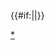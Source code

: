 {{Navbox
|state = {{{state|autocollapse}}}
|name = 十六國諸燕皇后
|title = [[五胡十六国|十六國諸燕]][[中國皇后及妃嬪列表#前燕|皇后或王后]]（附追封及尊封皇后、皇太后）
| style = width:650px; background:#8FBC8F
| group1 = 前燕皇后
| list1 = 
 {{Navbox|child
 |evenodd = swap
 | group1 = [[慕容皝|文明帝]]
 | list1 = [[文明皇后 (前燕)|文明皇后段氏]]
 | group2 = [[慕容儁|景昭帝]]
 | list2 = [[可足渾皇后 (慕容儁)|景昭皇后可足渾氏]] 
 | group3 = [[慕容暐|幽帝]]
 | list3 = [[可足渾皇后 (慕容暐)|皇后可足渾氏]] 
}}
| group2 = 后燕皇后
| list2 = 
 {{Navbox|child
 |evenodd = swap
 | group1 = [[慕容垂|成武帝]]
 | list1 = [[段元妃|成哀皇后段元妃]]
 | group2 = [[慕容宝|惠愍帝]]
 | list2 = [[惠德皇后|惠德皇后段氏]]
 | group3 = [[蘭汗|廢帝]]
 | list3 = [[乙夫人|皇后乙氏]]
 | group4 = [[慕容熙|昭文帝]]
 | list4 = [[苻训英|皇后苻訓英]] 
}}
| group3 = 南燕皇后
| list3 = 
 {{Navbox|child
 |evenodd = swap
 | group1 = [[慕容德|獻武帝]]
 | list1 = [[段季妃|皇后段季妃]]<sup>#</sup> 
 | group2 = [[慕容超|末主]]
 | list2 = [[呼延皇后 (南燕)|皇后呼延氏]]
 }}
| group4 = 北燕王后或皇后
| list4 = 
 {{Navbox|child
 |evenodd = swap
 | group1 = [[高雲 (北燕)|惠懿帝]]
 | list1 = [[李皇后 (北燕)|皇后李氏]]
 | group2 = [[馮跋|文成帝]]
 | list2 = [[孙王后|王后孫氏]]
 | group3 = [[馮弘|昭成帝]]
 | list3 = [[慕容王后|王后慕容氏]]
 }}
| group5 = 追封及尊封皇后
| list5 = 
 {{Navbox|child
 |evenodd = swap
 | group1 = [[慕容廆|前燕武宣帝]]
 | list1 = [[段夫人 (慕容廆)|武宣皇后段氏]]
 | group2 = [[慕容皝|前燕文明帝]]
 | list2 = [[兰淑仪|文昭皇后兰氏]]
 | group3 = [[慕容儁|前燕景昭帝]]
 | list3 = [[景德皇后|景德皇后段氏]] 
 | group4 = [[慕容垂|后燕成武帝]]
 | list4 = [[成昭皇后|成昭皇后段氏]] - [[段貴嬪|皇太后段氏]]
 | group5 = [[慕容令|后燕献莊帝]]
 | list5 = [[献幽皇后|献幽皇后丁氏]]
 | group6 = [[慕容熙|后燕昭文帝]]
 | list6 = [[苻娀娥|愍皇后苻娀娥]] 
 | group7 = [[慕容納|南燕穆帝]]
 | list7 = [[段太后|皇太后段氏]]
 | group8 = [[冯安|北燕宣帝]]
 | list8 = [[張太后 (北燕宣帝)|皇太后張氏]]
 }}
| group6 = 其他皇帝正室
| list6 = 
 {{Navbox|child
 |evenodd = swap
 | group1 = [[慕容皝|前燕文明帝]]
 | list1 = [[拓跋氏 (慕容皝)|拓跋氏]]
 | group2 = [[慕容垂|后燕成武帝]]
 | list2 = [[可足浑王妃 (后燕成武帝)|王妃可足浑氏]]<sup>#</sup> - [[段王妃|王妃段氏]]<sup>#</sup> 
 | group3 = [[慕容盛|后燕昭武帝]]
 | list3 = [[兰妃 (后燕)|王妃兰氏]]<sup>#</sup>
 | group4 = [[馮弘|北燕昭成帝]]
 | list4 = [[王夫人 (馮弘)|中山公夫人王氏]]<sup>#</sup>
 }}
| group7 = 其他皇帝生母<br />（列出帝王为子）
| list7 = 
 {{Navbox|child
 |evenodd = swap
 | group1 = [[慕容德|南燕獻武帝]]
 | list1 = [[公孙夫人 (前燕文明帝)|夫人公孙氏]]
 | group2 = [[慕容麟|后燕赵王]]
 | list2 = [[慕容垂#侧室|妾某氏]]
 }}
|below = 注：<sup>#</sup>者为（未亡国时）被废、（其夫称帝前）离婚或身后被剥夺皇后资格。
|}}<includeonly>{{#if:{{{1|}}}||}}</includeonly><noinclude>
[[Category:中国皇后列表模板|{{PAGENAME}}]]
[[Category:十六国皇后|*]]
</noinclude>
